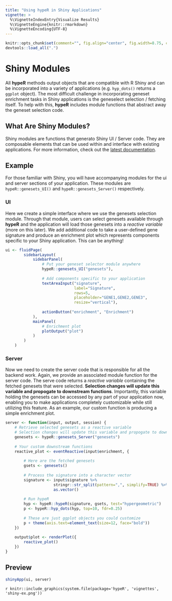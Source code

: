 ```yaml
---
title: "Using hypeR in Shiny Applications"
vignette: >
  %\VignetteIndexEntry{Visualize Results}
  %\VignetteEngine{knitr::rmarkdown}
  %\VignetteEncoding{UTF-8}
---
```


```r
knitr::opts_chunk$set(comment="", fig.align="center", fig.width=8.75, cache=FALSE)
devtools::load_all(".")
```

# Shiny Modules
All __hypeR__ methods output objects that are compatible with R Shiny and can be incorporated into a variety of applications (e.g. `hyp_dots()` returns a `ggplot` object). The most difficult challenge in incorporating geneset enrichment tasks in Shiny applications is the geneselect selection / fetching itself. To help with this, __hypeR__ includes module functions that abstract away the geneset selection code.

## What Are Shiny Modules?

Shiny modules are functions that generato Shiny UI / Server code. They are composable elements that can be used within and interface with existing applications. For more information, check out the [latest documentation](https://shiny.rstudio.com/articles/modules.html).

## Example

For those familiar with Shiny, you will have accompanying modules for the ui and server sections of your application. These modules are `hypeR::genesets_UI()` and `hypeR::genesets_Server()` respectively.

### UI

Here we create a simple interface where we use the genesets selection module. Through that module, users can select genesets available through **hypeR** and the application will load those genesets into a *reactive variable* (more on this later). We add additional code to take a user-defined gene signature and produce an enrichment plot which represents components specific to your Shiny application. This can be anything!

```r
ui <- fluidPage(
        sidebarLayout(
            sidebarPanel(
                # Put your geneset selector module anywhere
                hypeR::genesets_UI("genesets"),
                
                # Add components specific to your application
                textAreaInput("signature", 
                              label="Signature", 
                              rows=5,
                              placeholder="GENE1,GENE2,GENE3", 
                              resize="vertical"),
                
                actionButton("enrichment", "Enrichment")
            ),
            mainPanel(
                # Enrichment plot
                plotOutput("plot")
            )
        )
    )
```

### Server

Now we need to create the server code that is responsible for all the backend work. Again, we provide an associated module function for the server code. The serve code returns a *reactive variable* containing the fetched genesets that were selected. **Selection changes will update this variable and propogate to downstream functions**. Importantly, this variable holding the genesets can be accessed by any part of your application now, enabling you to make applications completely customizable while still utilizing this feature. As an example, our custom function is producing a simple enrichment plot.

```r
server <- function(input, output, session) {
    # Retrieve selected genesets as a reactive variable
    # Selection changes will update this variable and propogate to downstream functions
    genesets <- hypeR::genesets_Server("genesets")
    
    # Your custom downstream functions
    reactive_plot <- eventReactive(input$enrichment, {
        
        # Here are the fetched genesets
        gsets <- genesets()
        
        # Process the signature into a character vector
        signature <- input$signature %>%
                     stringr::str_split(pattern=",", simplify=TRUE) %>%
                     as.vector()
        
        # Run hypeR
        hyp <- hypeR::hypeR(signature, gsets, test="hypergeometric")
        p <- hypeR::hyp_dots(hyp, top=10, fdr=0.25)
        
        # These are just ggplot objects you could customize
        p + theme(axis.text=element_text(size=12, face="bold"))
    })
    
    output$plot <- renderPlot({
        reactive_plot()
    })
}
```

## Preview

```r
shinyApp(ui, server)
```

`r knitr::include_graphics(system.file(package='hypeR', 'vignettes', 'shiny-ex.png'))`
